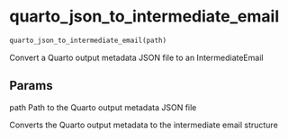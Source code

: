 # quarto_json_to_intermediate_email { #emailer_lib.quarto_json_to_intermediate_email }

```python
quarto_json_to_intermediate_email(path)
```

Convert a Quarto output metadata JSON file to an IntermediateEmail

## Params {.doc-section .doc-section-params}

path
    Path to the Quarto output metadata JSON file

Converts the Quarto output metadata to the intermediate email structure